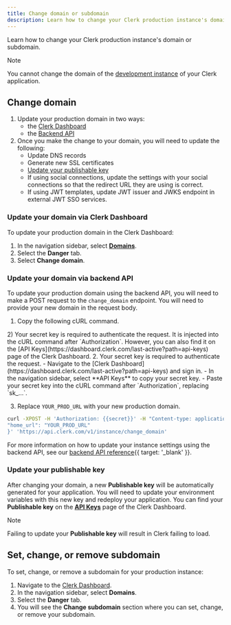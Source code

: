 ```yaml
---
title: Change domain or subdomain
description: Learn how to change your Clerk production instance's domain or subdomain.
---
```


Learn how to change your Clerk production instance's domain or subdomain.

> [!NOTE]
> You cannot change the domain of the [development instance](/docs/deployments/environments#development-instance) of your Clerk application.

## Change domain

1. Update your production domain in two ways:
   - the [Clerk Dashboard](#update-your-domain-via-clerk-dashboard)
   - the [Backend API](#update-your-domain-via-backend-api)
1. Once you make the change to your domain, you will need to update the following:
   - Update DNS records
   - Generate new SSL certificates
   - [Update your publishable key](#updating-your-publishable-key)
   - If using social connections, update the settings with your social connections so that the redirect URL they are using is correct.
   - If using JWT templates, update JWT issuer and JWKS endpoint in external JWT SSO services.

### Update your domain via Clerk Dashboard

To update your production domain in the Clerk Dashboard:

1. In the navigation sidebar, select **[Domains](https://dashboard.clerk.com/last-active?path=domains)**.
1. Select the **Danger** tab.
1. Select **Change domain**.

### Update your domain via backend API

To update your production domain using the backend API, you will need to make a POST request to the `change_domain` endpoint. You will need to provide your new domain in the request body.

1. Copy the following cURL command.

<SignedIn>
  2) Your secret key is required to authenticate the request. It is injected into the cURL command after `Authorization`. However, you can also find it on the [API Keys](https://dashboard.clerk.com/last-active?path=api-keys) page of the Clerk Dashboard.
</SignedIn>

<SignedOut>
  2. Your secret key is required to authenticate the request.
     - Navigate to the [Clerk Dashboard](https://dashboard.clerk.com/last-active?path=api-keys) and sign in.
     - In the navigation sidebar, select **API Keys** to copy your secret key.
     - Paste your secret key into the cURL command after `Authorization`, replacing `sk_...`.
</SignedOut>

3. Replace `YOUR_PROD_URL` with your new production domain.

```bash {{ filename: 'terminal' }}
curl -XPOST -H 'Authorization: {{secret}}' -H "Content-type: application/json" -d '{
"home_url": "YOUR_PROD_URL"
}' 'https://api.clerk.com/v1/instance/change_domain'
```

For more information on how to update your instance settings using the backend API, see our [backend API reference](/docs/reference/backend-api/tag/Beta-Features#operation/UpdateInstanceAuthConfig){{ target: '_blank' }}.

### Update your publishable key

After changing your domain, a new **Publishable key** will be automatically generated for your application. You will need to update your environment variables with this new key and redeploy your application. You can find your **Publishable key** on the **[API Keys](https://dashboard.clerk.com/last-active?path=api-keys)** page of the Clerk Dashboard.

> [!NOTE]
> Failing to update your **Publishable key** will result in Clerk failing to load.

## Set, change, or remove subdomain

To set, change, or remove a subdomain for your production instance:

1. Navigate to the [Clerk Dashboard](https://dashboard.clerk.com/last-active?path=domains).
1. In the navigation sidebar, select **Domains**.
1. Select the **Danger** tab.
1. You will see the **Change subdomain** section where you can set, change, or remove your subdomain.
